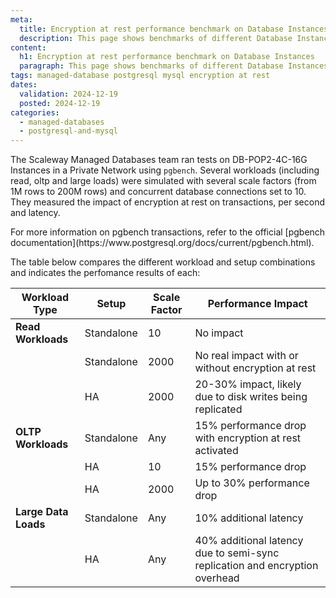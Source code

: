 ```yaml
---
meta:
  title: Encryption at rest performance benchmark on Database Instances
  description: This page shows benchmarks of different Database Instances' performance when encryption at rest is enabled.
content:
  h1: Encryption at rest performance benchmark on Database Instances
  paragraph: This page shows benchmarks of different Database Instances' performance when encryption at rest is enabled.
tags: managed-database postgresql mysql encryption at rest
dates:
  validation: 2024-12-19
  posted: 2024-12-19
categories:
  - managed-databases
  - postgresql-and-mysql
---
```


The Scaleway Managed Databases team ran tests on DB-POP2-4C-16G Instances in a Private Network using `pgbench`. Several workloads (including read, oltp and large loads) were simulated with several scale factors (from 1M rows to 200M rows) and concurrent database connections set to 10. They measured the impact of encryption at rest on transactions, per second and latency.

<Message type="important">
  For more information on pgbench transactions, refer to the official [pgbench documentation](https://www.postgresql.org/docs/current/pgbench.html).
</Message>

The table below compares the different workload and setup combinations and indicates the perfomance results of each:

| Workload Type        | Setup           | Scale Factor | Performance Impact                                                                 |
|----------------------|-----------------|--------------|------------------------------------------------------------------------------------|
| **Read Workloads**   | Standalone      | 10           | No impact                                                                          |
|        | Standalone      | 2000         | No real impact with or without encryption at rest                                                |
|                      | HA              | 2000         | 20-30% impact, likely due to disk writes being replicated                         |
| **OLTP Workloads**   | Standalone      | Any          | 15% performance drop with encryption at rest activated                                           |
|         | HA              | 10           | 15% performance drop                                                              |
|                      | HA              | 2000         | Up to 30% performance drop                                                        |
| **Large Data Loads** | Standalone      | Any          | 10% additional latency                                                            |
|           | HA              | Any          | 40% additional latency due to semi-sync replication and encryption overhead       |

